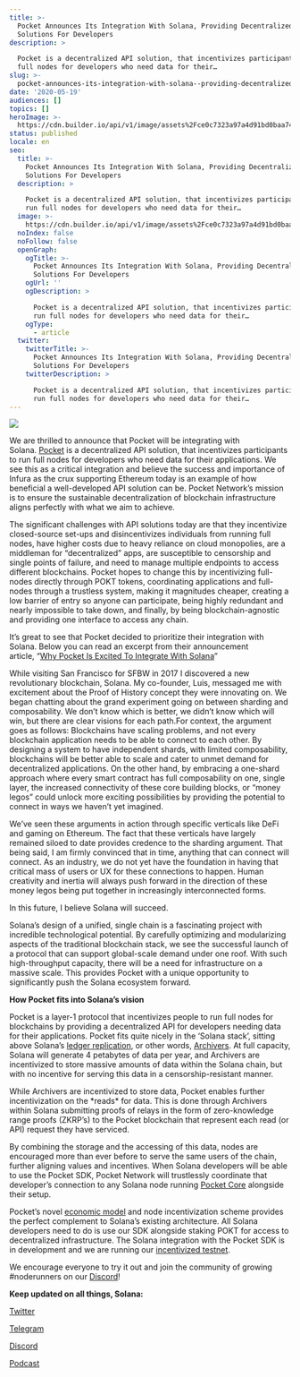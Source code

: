 ```yaml
---
title: >-
  Pocket Announces Its Integration With Solana, Providing Decentralized API
  Solutions For Developers
description: >

  Pocket is a decentralized API solution, that incentivizes participants to run
  full nodes for developers who need data for their…
slug: >-
  pocket-announces-its-integration-with-solana--providing-decentralized-api-solutions-for-developers
date: '2020-05-19'
audiences: []
topics: []
heroImage: >-
  https://cdn.builder.io/api/v1/image/assets%2Fce0c7323a97a4d91bd0baa7490ec9139%2F2d63f3056f7f4402817a5f334dc36463
status: published
locale: en
seo:
  title: >-
    Pocket Announces Its Integration With Solana, Providing Decentralized API
    Solutions For Developers
  description: >

    Pocket is a decentralized API solution, that incentivizes participants to
    run full nodes for developers who need data for their…
  image: >-
    https://cdn.builder.io/api/v1/image/assets%2Fce0c7323a97a4d91bd0baa7490ec9139%2F2d63f3056f7f4402817a5f334dc36463
  noIndex: false
  noFollow: false
  openGraph:
    ogTitle: >-
      Pocket Announces Its Integration With Solana, Providing Decentralized API
      Solutions For Developers
    ogUrl: ''
    ogDescription: >

      Pocket is a decentralized API solution, that incentivizes participants to
      run full nodes for developers who need data for their…
    ogType:
      - article
  twitter:
    twitterTitle: >-
      Pocket Announces Its Integration With Solana, Providing Decentralized API
      Solutions For Developers
    twitterDescription: >

      Pocket is a decentralized API solution, that incentivizes participants to
      run full nodes for developers who need data for their…
---
```


![](/pocket-announces-its-integration-with-solana--providing-decentralized-api-solutions-for-developers/image-1.jpg)

We are thrilled to announce that Pocket will be integrating with Solana. [Pocket](https://pokt.network/?ref=solana.ghost.io) is a decentralized API solution, that incentivizes participants to run full nodes for developers who need data for their applications. We see this as a critical integration and believe the success and importance of Infura as the crux supporting Ethereum today is an example of how beneficial a well-developed API solution can be. Pocket Network’s mission is to ensure the sustainable decentralization of blockchain infrastructure aligns perfectly with what we aim to achieve.

The significant challenges with API solutions today are that they incentivize closed-source set-ups and disincentivizes individuals from running full nodes, have higher costs due to heavy reliance on cloud monopolies, are a middleman for “decentralized” apps, are susceptible to censorship and single points of failure, and need to manage multiple endpoints to access different blockchains. Pocket hopes to change this by incentivizing full-nodes directly through POKT tokens, coordinating applications and full-nodes through a trustless system, making it magnitudes cheaper, creating a low barrier of entry so anyone can participate, being highly redundant and nearly impossible to take down, and finally, by being blockchain-agnostic and providing one interface to access any chain.

It’s great to see that Pocket decided to prioritize their integration with Solana. Below you can read an excerpt from their announcement article, “[Why Pocket Is Excited To Integrate With Solana](https://medium.com/pocket-network/why-pocket-is-excited-to-integrate-with-solana-dac662f1e7f3?ref=solana.ghost.io)”

While visiting San Francisco for SFBW in 2017 I discovered a new revolutionary blockchain, Solana. My co-founder, Luis, messaged me with excitement about the Proof of History concept they were innovating on. We began chatting about the grand experiment going on between sharding and composability. We don’t know which is better, we didn’t know which will win, but there are clear visions for each path.For context, the argument goes as follows: Blockchains have scaling problems, and not every blockchain application needs to be able to connect to each other. By designing a system to have independent shards, with limited composability, blockchains will be better able to scale and cater to unmet demand for decentralized applications. On the other hand, by embracing a one-shard approach where every smart contract has full composability on one, single layer, the increased connectivity of these core building blocks, or “money legos” could unlock more exciting possibilities by providing the potential to connect in ways we haven’t yet imagined.

We’ve seen these arguments in action through specific verticals like DeFi and gaming on Ethereum. The fact that these verticals have largely remained siloed to date provides credence to the sharding argument. That being said, I am firmly convinced that in time, anything that can connect will connect. As an industry, we do not yet have the foundation in having that critical mass of users or UX for these connections to happen. Human creativity and inertia will always push forward in the direction of these money legos being put together in increasingly interconnected forms.

In this future, I believe Solana will succeed.

Solana’s design of a unified, single chain is a fascinating project with incredible technological potential. By carefully optimizing and modularizing aspects of the traditional blockchain stack, we see the successful launch of a protocol that can support global-scale demand under one roof. With such high-throughput capacity, there will be a need for infrastructure on a massive scale. This provides Pocket with a unique opportunity to significantly push the Solana ecosystem forward.

**How Pocket fits into Solana’s vision**

Pocket is a layer-1 protocol that incentivizes people to run full nodes for blockchains by providing a decentralized API for developers needing data for their applications. Pocket fits quite nicely in the ‘Solana stack’, sitting above Solana’s [ledger replication](https://docs.solana.com/cluster/ledger-replication?ref=solana.ghost.io), or other words, [Archivers](https://medium.com/solana-labs/replicators-solanas-solution-to-petabytes-of-blockchain-data-storage-ef79db053fa1?ref=solana.ghost.io). At full capacity, Solana will generate 4 petabytes of data per year, and Archivers are incentivized to store massive amounts of data within the Solana chain, but with no incentive for serving this data in a censorship-resistant manner.

While Archivers are incentivized to store data, Pocket enables further incentivization on the \*reads\* for data. This is done through Archivers within Solana submitting proofs of relays in the form of zero-knowledge range proofs (ZKRP’s) to the Pocket blockchain that represent each read (or API) request they have serviced.

By combining the storage and the accessing of this data, nodes are encouraged more than ever before to serve the same users of the chain, further aligning values and incentives. When Solana developers will be able to use the Pocket SDK, Pocket Network will trustlessly coordinate that developer’s connection to any Solana node running [Pocket Core](https://docs.pokt.network/docs/pocket-node-overview?ref=solana.ghost.io) alongside their setup.

Pocket’s novel [economic model](https://pokt.network/wp-content/uploads/2020/04/Pocket-Network-Economic-Papeper-v1.0.2.pdf?ref=solana.ghost.io) and node incentivization scheme provides the perfect complement to Solana’s existing architecture. All Solana developers need to do is use our SDK alongside staking POKT for access to decentralized infrastructure. The Solana integration with the Pocket SDK is in development and we are running our [incentivized testnet](https://pokt.network/incentivized-testnet-node-app-program/?ref=solana.ghost.io).

We encourage everyone to try it out and join the community of growing #noderunners on our [Discord](http://bit.ly/PocketDiscordInvite?ref=solana.ghost.io)!

**Keep updated on all things, Solana:**

[Twitter](https://twitter.com/solana?ref=solana.ghost.io)

[Telegram](https://t.me/solanaio?ref=solana.ghost.io)

[Discord](http://solana.com/discord?ref=solana.ghost.io)

[Podcast](http://solana.com/podcast?ref=solana.ghost.io)
